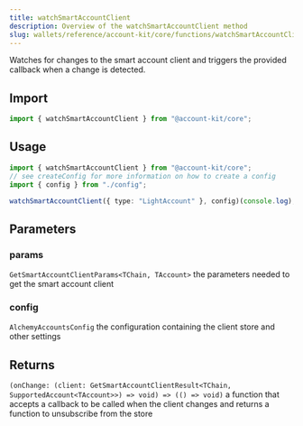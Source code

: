 ```yaml
---
title: watchSmartAccountClient
description: Overview of the watchSmartAccountClient method
slug: wallets/reference/account-kit/core/functions/watchSmartAccountClient
---
```


Watches for changes to the smart account client and triggers the provided callback when a change is detected.

## Import

```ts
import { watchSmartAccountClient } from "@account-kit/core";
```

## Usage

```ts
import { watchSmartAccountClient } from "@account-kit/core";
// see createConfig for more information on how to create a config
import { config } from "./config";

watchSmartAccountClient({ type: "LightAccount" }, config)(console.log);
```

## Parameters

### params

`GetSmartAccountClientParams<TChain, TAccount>`
the parameters needed to get the smart account client

### config

`AlchemyAccountsConfig`
the configuration containing the client store and other settings

## Returns

`(onChange: (client: GetSmartAccountClientResult<TChain, SupportedAccount<TAccount>>) => void) => (() => void)`
a function that accepts a callback to be called when the client changes and returns a function to unsubscribe from the store

